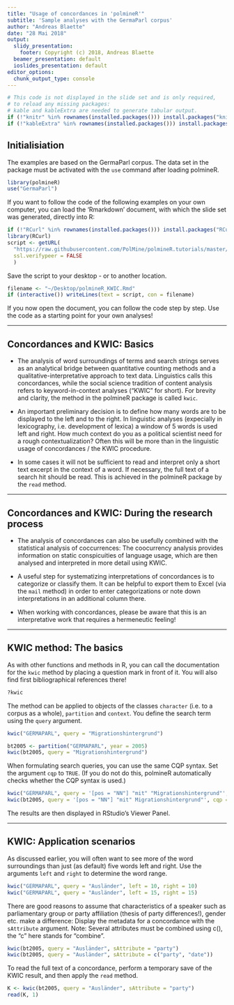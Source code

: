 ```yaml
---
title: "Usage of concordances in 'polmineR'"
subtitle: 'Sample analyses with the GermaParl corpus'
author: "Andreas Blaette"
date: "28 Mai 2018"
output:
  slidy_presentation:
    footer: Copyright (c) 2018, Andreas Blaette
  beamer_presentation: default
  ioslides_presentation: default
editor_options: 
  chunk_output_type: console
---
```



```r
# This code is not displayed in the slide set and is only required,
# to reload any missing packages:
# kable and kableExtra are needed to generate tabular output.
if (!"knitr" %in% rownames(installed.packages())) install.packages("knitr")
if (!"kableExtra" %in% rownames(installed.packages())) install.packages("kableExtra")
```


## Initialisiation

The examples are based on the GermaParl corpus. The data set in the package must be activated with the `use` command after loading polmineR.

```r
library(polmineR)
use("GermaParl")
```

If you want to follow the code of the following examples on your own computer, you can load the 'Rmarkdown' document, with which the slide set was generated, directly into R:

```r
if (!"RCurl" %in% rownames(installed.packages())) install.packages("RCurl")
library(RCurl)
script <- getURL(
  "https://raw.githubusercontent.com/PolMine/polmineR.tutorials/master/polmineR_KWIC.Rmd",
  ssl.verifypeer = FALSE
  )
```


Save the script to your desktop - or to another location.

```r
filename <- "~/Desktop/polmineR_KWIC.Rmd"
if (interactive()) writeLines(text = script, con = filename)
```

If you now open the document, you can follow the code step by step. Use the code as a starting point for your own analyses!

----

## Concordances and KWIC: Basics

  * The analysis of word surroundings of terms and search strings serves as an analytical bridge between quantitative counting methods and a qualitative-interpretative approach to text data. Linguistics calls this concordances, while the social science tradition of content analysis refers to keyword-in-context analyses ("KWIC" for short). For brevity and clarity, the method in the polmineR package is called `kwic`.
  
  * An important preliminary decision is to define how many words are to be displayed to the left and to the right. In linguistic analyses (expecially in lexicography, i.e. development of lexica) a window of 5 words is used left and right. How much context do you as a political scientist need for a rough contextualization? Often this will be more than in the linguistic usage of concordances / the KWIC procedure.
  
  * In some cases it will not be sufficient to read and interpret only a short text excerpt in the context of a word. If necessary, the full text of a search hit should be read. This is achieved in the polmineR package by the `read` method.
  

----

## Concordances and KWIC: During the research process

  * The analysis of concordances can also be usefully combined with the statistical analysis of coccurrences: The coocurrency analysis provides information on static conspicuities of language usage, which are then analysed and interpreted in more detail using KWIC.
  
  * A useful step for systematizing interpretations of concordances is to categorize or classify them. It can be helpful to export them to Excel (via the `mail` method) in order to enter categorizations or note down interpretations in an additional column there.
  
  * When working with concordances, please be aware that this is an interpretative work that requires a hermeneutic feeling!

----

## KWIC method: The basics

As with other functions and methods in R, you can call the documentation for the `kwic` method by placing a question mark in front of it. You will also find first bibliographical references there!

```r
?kwic
```

The method can be applied to objects of the classes `character` (i.e. to a corpus as a whole), `partition` and `context`. You define the search term using the `query` argument.

```r
kwic("GERMAPARL", query = "Migrationshintergrund")

bt2005 <- partition("GERMAPARL", year = 2005)
kwic(bt2005, query = "Migrationshintergrund")
```  

When formulating search queries, you can use the same CQP syntax. Set the argument `cqp` to `TRUE`. (If you do not do this, polmineR automatically checks whether the CQP syntax is used.)

```r
kwic("GERMAPARL", query = '[pos = "NN"] "mit" "Migrationshintergrund"', cqp = TRUE)
kwic(bt2005, query = '[pos = "NN"] "mit" Migrationshintergrund"', cqp = TRUE)
```  

The results are then displayed in RStudio's Viewer Panel.

----

## KWIC: Application scenarios

As discussed earlier, you will often want to see more of the word surroundings than just (as default) five words left and right. Use the arguments `left` and `right` to determine the word range.

```r
kwic("GERMAPARL", query = "Ausländer", left = 10, right = 10)
kwic("GERMAPARL", query = "Ausländer", left = 15, right = 15)
```

There are good reasons to assume that characteristics of a speaker such as parliamentary group or party affiliation (thesis of party differences!), gender etc. make a difference: Display the metadata for a concordance with the `sAttribute` argument. Note: Several attributes must be combined using c(), the "c" here stands for "combine".

```r
kwic(bt2005, query = "Ausländer", sAttribute = "party")
kwic(bt2005, query = "Ausländer", sAttribute = c("party", "date"))
```

To read the full text of a concordance, perform a temporary save of the KWIC result, and then apply the `read` method.

```r
K <- kwic(bt2005, query = "Ausländer", sAttribute = "party")
read(K, 1)
```
